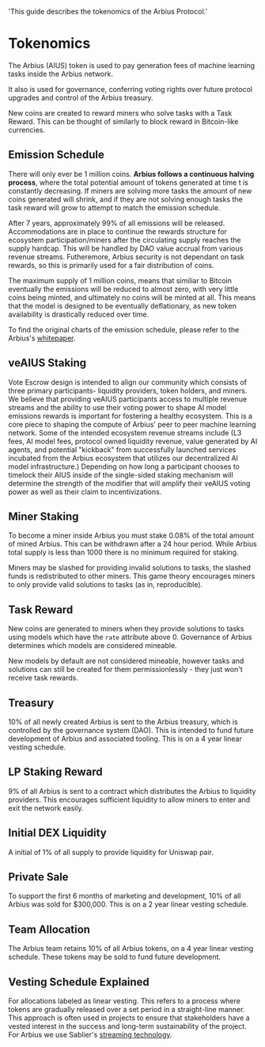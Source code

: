  'This guide describes the tokenomics of the Arbius Protocol.'

# Tokenomics

The Arbius (AIUS) token is used to pay generation fees of machine learning tasks inside the Arbius network.

It also is used for governance, conferring voting rights over future protocol upgrades and control of the Arbius treasury.

New coins are created to reward miners who solve tasks with a Task Reward. This can be thought of similarly to block reward in Bitcoin-like currencies.

## Emission Schedule

There will only ever be 1 million coins. **Arbius follows a continuous halving process**, where the total potential amount of tokens generated at time t is constantly decreasing. If miners are solving more tasks the amount of new coins generated will shrink, and if they are not solving enough tasks the task reward will grow to attempt to match the emission schedule.

After 7 years, approximately 99% of all emissions will be released. Accommodations are in place to continue the rewards structure for ecosystem participation/miners after the circulating supply reaches the supply hardcap. This will be handled by DAO value accrual from various revenue streams. Futheremore, Arbius security is not dependant on task rewards, so this is primarily used for a fair distribution of coins. 

The maximum supply of 1 million coins, means that similiar to Bitcoin eventually the emissions will be reduced to almost zero, with very little coins being minted, and ultimately no coins will be minted at all. This means that the model is designed to be eventually deflationary, as new token availability is drastically reduced over time.

To find the original charts of the emission schedule, please refer to the Arbius's [whitepaper](https://arbius.ai/paper.pdf).

## veAIUS Staking

Vote Escrow design is intended to align our community which consists of three primary participants- liquidity providers, token holders, and miners. We believe that providing veAIUS participants access to multiple revenue streams and the ability to use their voting power to shape AI model emissions rewards is important for fostering a healthy ecosystem. This is a core piece to shaping the compute of Arbius' peer to peer machine learning network. Some of the intended ecosystem revenue streams include (L3 fees, AI model fees, protocol owned liquidity revenue, value generated by AI agents, and potential "kickback" from successfully launched services incubated from the Arbius ecosystem that utilizes our decentralized AI model infrastructure.) Depending on how long a participant chooses to timelock their AIUS inside of the single-sided staking mechanism will determine the strength of the modifier that will amplify their veAIUS voting power as well as their claim to incentivizations. 

## Miner Staking

To become a miner inside Arbius you must stake 0.08% of the total amount of mined Arbius. This can be withdrawn after a 24 hour period. While Arbius total supply is less than 1000 there is no minimum required for staking.

Miners may be slashed for providing invalid solutions to tasks, the slashed funds is redistributed to other miners. This game theory encourages miners to only provide valid solutions to tasks (as in, reproducible).

## Task Reward

New coins are generated to miners when they provide solutions to tasks using models which have the `rate` attribute above 0. Governance of Arbius determines which models are considered mineable.

<Note>
  New models by default are not considered mineable, however tasks and solutions can still be created for them permissionlessly - they just won't receive task rewards.
</Note>

## Treasury

10% of all newly created Arbius is sent to the Arbius treasury, which is controlled by the governance system (DAO). This is intended to fund future development of Arbius and associated tooling. This is on a 4 year linear vesting schedule.

## LP Staking Reward

9% of all Arbius is sent to a contract which distributes the Arbius to liquidity providers. This encourages sufficient liquidity to allow miners to enter and exit the network easily.

## Initial DEX Liquidity

A initial of 1% of all supply to provide liquidity for Uniswap pair.

## Private Sale

To support the first 6 months of marketing and development, 10% of all Arbius was sold for $300,000. This is on a 2 year linear vesting schedule.

## Team Allocation

The Arbius team retains 10% of all Arbius tokens, on a 4 year linear vesting schedule. These tokens may be sold to fund future development.

## Vesting Schedule Explained

For allocations labeled as linear vesting. This refers to a process where tokens are gradually released over a set period in a straight-line manner. This approach is often used in projects to ensure that stakeholders have a vested interest in the success and long-term sustainability of the project. For Arbius we use Sablier's [streaming technology](https://docs.sablier.com/concepts/protocol/streaming).
